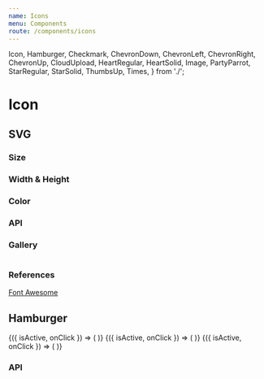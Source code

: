 ```yaml
---
name: Icons
menu: Components
route: /components/icons
---
```



  Icon,
  Hamburger,
  Checkmark,
  ChevronDown,
  ChevronLeft,
  ChevronRight,
  ChevronUp,
  CloudUpload,
  HeartRegular,
  HeartSolid,
  Image,
  PartyParrot,
  StarRegular,
  StarSolid,
  ThumbsUp,
  Times,
} from './';

# Icon

## SVG

### Size

<Playground>
  <Container>
    <PartyParrot size="small" />
    <PartyParrot size="medium" />
    <PartyParrot size="large" />
  </Container>
</Playground>

### Width & Height

<Playground>
  <Container>
    <PartyParrot width={50} height={50} />
  </Container>
</Playground>

### Color

<Playground>
  <Container>
    <HeartSolid color="red" />
    <HeartSolid color="green" />
    <HeartSolid color="blue" />
  </Container>
</Playground>

### API

<Props of={Icon} />

### Gallery

<Playground>
  <Container>
    <Checkmark />
    <ChevronDown />
    <ChevronLeft />
    <ChevronRight />
    <ChevronUp />
    <CloudUpload />
    <HeartRegular />
    <HeartSolid />
    <Image />
    <PartyParrot />
    <StarRegular />
    <StarSolid />
    <ThumbsUp />
    <Times />
  </Container>
</Playground>

### References

[Font Awesome](https://fontawesome.com)

## Hamburger

<Playground>
  <Container>
    <IconDemo>
      {({ isActive, onClick }) => (
        <Hamburger isActive={isActive} onClick={onClick} size="small" />
      )}
    </IconDemo>
    <IconDemo>
      {({ isActive, onClick }) => (
        <Hamburger isActive={isActive} onClick={onClick} size="medium" />
      )}
    </IconDemo>
    <IconDemo>
      {({ isActive, onClick }) => (
        <Hamburger isActive={isActive} onClick={onClick} size="large" />
      )}
    </IconDemo>
  </Container>
</Playground>

### API

<Props of={Hamburger} />
